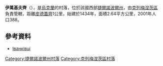 {{coord|49|58|55|N|25|50|45|E|scale:30000|display=title}}

'''伊萬基夫齊'''（{{lang-uk|Іванківці}}），是[[烏克蘭|烏克蘭]]的村落，位於該國西部[[捷爾諾波爾州|捷爾諾波爾州]]，由[[克列梅涅茨區|克列梅涅茨區]]負責管轄，距離[[皮德蓋齊_(舒姆西克區)|皮德蓋齊]]1公里，始建於1434年，面積2.64平方公里，2001年人口388。

==參考資料==
* [http://gska2.rada.gov.ua/pls/z7502/A005?rdat1=11.04.2015&rf7571=31271 Іванківці]{{dead link|date=2017年11月 |bot=InternetArchiveBot |fix-attempted=yes }}

{{DEFAULTSORT:Іванківці}}
[[Category:捷爾諾波爾州村落|Category:捷爾諾波爾州村落]]
[[Category:克列梅涅茨區村落|Category:克列梅涅茨區村落]]


{{Ternopil-geo-stub}}